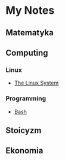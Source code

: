 = My Notes =

== Matematyka ==

== Computing ==
=== Linux ===
* [[The Linux System]]
=== Programming ===
* [[Bash]]

== Stoicyzm ==

== Ekonomia ==

